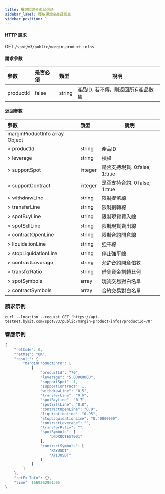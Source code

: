 ```yaml
---
title: 獲取保證金產品信息
sidebar_label: 獲取保證金產品信息
sidebar_position: 1
---
```



#### HTTP 請求
GET <code>/spot/v3/public/margin-product-infos</code>

#### 請求參數
| 參數 | 是否必須 | 類型 | 說明|
|:----- |:-------|:-----|------ |
|productId | false | string	| 產品ID. 若不傳，則返回所有產品數據 |

#### 返回參數
| 參數 | 類型 | 說明|
|:----- |:-----|----- |
|marginProductInfo	array	Object
|> productId | string | 產品ID |
|> leverage	| string | 槓桿 |
|> supportSpot | integer | 是否支持現貨. 0:false; 1:true |
|> supportContract | integer | 是否支持合約. 0:false; 1:true |
|> withdrawLine	| string | 限制提幣線 |
|> transferLine	| string | 限制劃轉線 |
|> spotBuyLine | string	| 限制現貨買入線 |
|> spotSellLine	| string | 限制現貨賣出線 |
|> contractOpenLine	| string | 限制合約開倉線 |
|> liquidationLine | string	| 強平線 |
|> stopLiquidationLine | string	| 停止強平線 |
|> contractLeverage	| string | 允許合約開倉倍數 |
|> transferRatio | string | 借貸資金劃轉比例 |
|> spotSymbols | array | 現貨交易對白名單 |
|> contractSymbols | array | 合約交易對白名單 |


### 請求示例

<Tabs>
<TabItem value="console" label="Console">

```http
curl --location --request GET 'https://api-testnet.bybit.com/spot/v3/public/margin-product-infos?productId=70'
```

</TabItem>
</Tabs>

### 響應示例

```javascript
{
    "retCode": 0,
    "retMsg": "OK",
    "result": {
        "marginProductInfo": [
            {
                "productId": "70",
                "leverage": "5.00000000",
                "supportSpot": 1,
                "supportContract": 1,
                "withdrawLine": "0.5",
                "transferLine": "0.6",
                "spotBuyLine": "0.7",
                "spotSellLine": "0.8",
                "contractOpenLine": "0.9",
                "liquidationLine": "0.95",
                "stopLiquidationLine": "0.40000000",
                "contractLeverage": "",
                "transferRatio": "",
                "spotSymbols": [
                    "DYDXQQTEST001"
                ],
                "contractSymbols": [
                    "RAYUSDT",
                    "API3USDT"
                ]
            }
        ]
    },
    "retExtInfo": {},
    "time": 1669362961705
}
```
